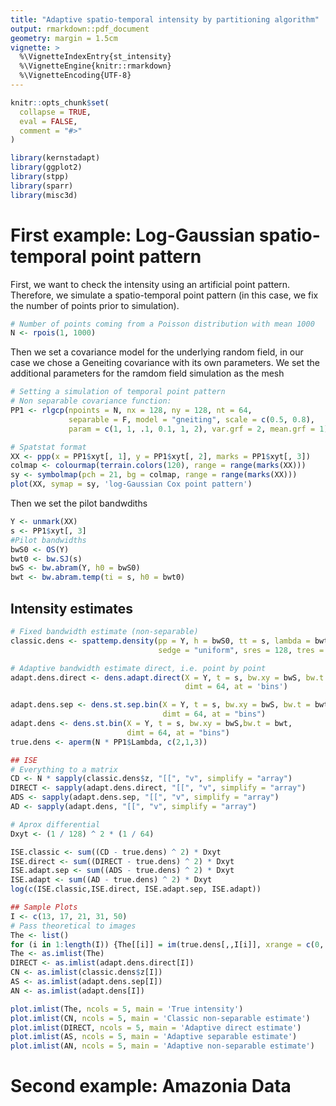 ```yaml
---
title: "Adaptive spatio-temporal intensity by partitioning algorithm"
output: rmarkdown::pdf_document
geometry: margin = 1.5cm
vignette: >
  %\VignetteIndexEntry{st_intensity}
  %\VignetteEngine{knitr::rmarkdown}
  %\VignetteEncoding{UTF-8}
---
```


```r
knitr::opts_chunk$set(
  collapse = TRUE,
  eval = FALSE,
  comment = "#>"
)
```

```r
library(kernstadapt)
library(ggplot2)
library(stpp)
library(sparr)
library(misc3d)
```

# First example: Log-Gaussian spatio-temporal point pattern

First, we want to check the intensity using an artificial point pattern. Therefore, we simulate a spatio-temporal point pattern (in this case, we fix the number of points prior to simulation).

```r
# Number of points coming from a Poisson distribution with mean 1000
N <- rpois(1, 1000)
```

Then we set a covariance model for the underlying random field, in our case we chose a Geneiting covariance with its own parameters. We set the additional parameters for the ramdom field simulation as the mesh 

```r
# Setting a simulation of temporal point pattern 
# Non separable covariance function: 
PP1 <- rlgcp(npoints = N, nx = 128, ny = 128, nt = 64,
             separable = F, model = "gneiting", scale = c(0.5, 0.8),
             param = c(1, 1, .1, 0.1, 1, 2), var.grf = 2, mean.grf = 1)

# Spatstat format
XX <- ppp(x = PP1$xyt[, 1], y = PP1$xyt[, 2], marks = PP1$xyt[, 3])
colmap <- colourmap(terrain.colors(120), range = range(marks(XX)))
sy <- symbolmap(pch = 21, bg = colmap, range = range(marks(XX)))
plot(XX, symap = sy, 'log-Gaussian Cox point pattern')
```

Then we set the pilot bandwdiths

```r
Y <- unmark(XX)
s <- PP1$xyt[, 3]
#Pilot bandwidths
bwS0 <- OS(Y)
bwt0 <- bw.SJ(s)
bwS <- bw.abram(Y, h0 = bwS0)
bwt <- bw.abram.temp(ti = s, h0 = bwt0)
```

## Intensity estimates

```r
# Fixed bandwidth estimate (non-separable)
classic.dens <- spattemp.density(pp = Y, h = bwS0, tt = s, lambda = bwt0,
                                 sedge = "uniform", sres = 128, tres = 64)

# Adaptive bandwidth estimate direct, i.e. point by point 
adapt.dens.direct <- dens.adapt.direct(X = Y, t = s, bw.xy = bwS, bw.t = bwt, 
                                       dimt = 64, at = 'bins')

adapt.dens.sep <- dens.st.sep.bin(X = Y, t = s, bw.xy = bwS, bw.t = bwt, 
                                  dimt = 64, at = "bins")
adapt.dens <- dens.st.bin(X = Y, t = s, bw.xy = bwS,bw.t = bwt, 
                          dimt = 64, at = "bins")
true.dens <- aperm(N * PP1$Lambda, c(2,1,3))

## ISE
# Everything to a matrix
CD <- N * sapply(classic.dens$z, "[[", "v", simplify = "array")
DIRECT <- sapply(adapt.dens.direct, "[[", "v", simplify = "array")
ADS <- sapply(adapt.dens.sep, "[[", "v", simplify = "array")
AD <- sapply(adapt.dens, "[[", "v", simplify = "array")

# Aprox differential
Dxyt <- (1 / 128) ^ 2 * (1 / 64)

ISE.classic <- sum((CD - true.dens) ^ 2) * Dxyt
ISE.direct <- sum((DIRECT - true.dens) ^ 2) * Dxyt
ISE.adapt.sep <- sum((ADS - true.dens) ^ 2) * Dxyt
ISE.adapt <- sum((AD - true.dens) ^ 2) * Dxyt
log(c(ISE.classic,ISE.direct, ISE.adapt.sep, ISE.adapt))
```

```r
## Sample Plots
I <- c(13, 17, 21, 31, 50)
# Pass theoretical to images
The <- list()
for (i in 1:length(I)) {The[[i]] = im(true.dens[,,I[i]], xrange = c(0, 1), yrange = c(0, 1))}
The <- as.imlist(The)
DIRECT <- as.imlist(adapt.dens.direct[I])
CN <- as.imlist(classic.dens$z[I])
AS <- as.imlist(adapt.dens.sep[I])
AN <- as.imlist(adapt.dens[I])

plot.imlist(The, ncols = 5, main = 'True intensity')
plot.imlist(CN, ncols = 5, main = 'Classic non-separable estimate')
plot.imlist(DIRECT, ncols = 5, main = 'Adaptive direct estimate')
plot.imlist(AS, ncols = 5, main = 'Adaptive separable estimate')
plot.imlist(AN, ncols = 5, main = 'Adaptive non-separable estimate')
```

# Second example: Amazonia Data
